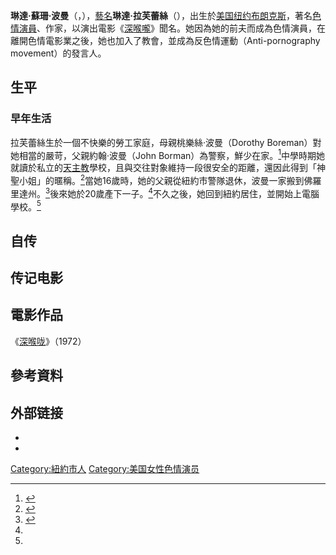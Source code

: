 {{NoteTA
|T=zh-hans:琳达·洛夫莱斯;zh-hant:琳達·拉芙蕾絲;
|1=zh-hans:洛夫莱斯;zh-hant:拉芙蕾絲;
|2=zh-hans:博尔曼;zh-hant:波曼;
}}
{{Infobox person
| name = 琳达·博尔曼<br>（{{lang-en|Linda Boreman}}）
| image = <!-- 檔案不存在 Linda Lovelace photo.jpg ，可從英文維基百科取得 -->
| birth_date = {{birth date|mf=yes|1949|1|10}}
| birth_place = {{USA}}[[纽约|纽约]][[布朗克斯|布朗克斯]]
| birthname = 琳达·苏珊·博尔曼（{{lang-en|Linda Susan Boreman}}）
| spouse = 
| death_date = {{Death date and age|mf=yes|2002|04|22|1949|01|10}}<br />{{USA}}[[科罗拉多州|科罗拉多州]][[丹佛|丹佛]]
| height = {{height|ft=5|in=8}}
| weight = 
| eye color = Brown
| hair color = Brunette
| ethnicity = Caucasian
| alias = 琳达·洛夫莱斯（{{lang-en|Linda Lovelace}}）
| number of films = 21 (per IAFD)
| website = 
| spelling = US
}}

'''琳達·蘇珊·波曼'''（{{lang-en|Linda Susan Boreman}}，{{bd|1949年|1月10日|2002年|4月22日|catIdx=Lovelace, Linda}}），[[藝名|藝名]]'''琳達·拉芙蕾絲'''（{{lang-en|Linda Lovelace}}），出生於[[美国|美国]][[纽约|纽约]][[布朗克斯|布朗克斯]]，著名[[色情演員|色情演員]]、作家，以演出電影《[[深喉嚨_(電影)|深喉嚨]]》聞名。她因為她的前夫而成為色情演員，在離開色情電影業之後，她也加入了教會，並成為反色情運動（Anti-pornography movement）的發言人。

== 生平 ==
=== 早年生活 ===
拉芙蕾絲生於一個不快樂的勞工家庭，母親桃樂絲·波曼（Dorothy Boreman）對她相當的嚴苛，父親約翰·波曼（John Borman）為警察，鮮少在家。<ref name="Linda Lovelace">{{Cite web |url= http://www.telegraph.co.uk/news/obituaries/1391959/Linda-Lovelace.html |title= Linda Lovelace |access-date= 2013-11-06 |archive-date= 2021-01-26 |archive-url= https://web.archive.org/web/20210126112236/http://www.telegraph.co.uk/news/obituaries/1391959/Linda-Lovelace.html |dead-url= no }}</ref>中學時期她就讀於私立的[[天主教|天主教]]學校，且與交往對象維持一段很安全的距離，還因此得到「神聖小姐」的暱稱。<ref name="Linda's Life">{{Cite web  |url=http://old.nationalreview.com/comment/comment-briggs042502.asp  |title=Linda's Life  |deadurl=yes  |archiveurl=https://archive.is/20120605051617/old.nationalreview.com/comment/comment-briggs042502.asp  |archivedate=2012-06-05  }} </ref>當她16歲時，她的父親從紐約市警隊退休，波曼一家搬到佛羅里達州。<ref>{{Cite web  |url=http://www.arlindo-correia.org/linda_lovelace.html  |title=Linda Lovelace; Star of 'Deep Throat'  |accessdate=2013-11-06  |archive-date=2013-01-21  |archive-url=https://web.archive.org/web/20130121111505/http://www.arlindo-correia.org/linda_lovelace.html  |dead-url=no  }}</ref>後來她於20歲產下一子。<ref name="Linda Lovelace" />不久之後，她回到紐約居住，並開始上電腦學校。<ref name="Linda's Life" />

==自传==
{{le|折磨 (自传)|Ordeal (autobiography)|折磨}}

==传记电影==
{{le|洛夫莱斯 (电影)|Lovelace (film)|洛夫莱斯}}

==電影作品==
《[[深喉嚨_(電影)|深喉咙]]》（1972）

==參考資料==
{{Reflist}}

== 外部链接 ==

* {{Douban people|type=movie|id=1013780}}{{Zh icon}}
* {{IMDb name|id=0001483}}
{{DEFAULTSORT:Lovelace, Linda}}

[[Category:紐約市人|Category:紐約市人]]
[[Category:美国女性色情演员|Category:美国女性色情演员]]